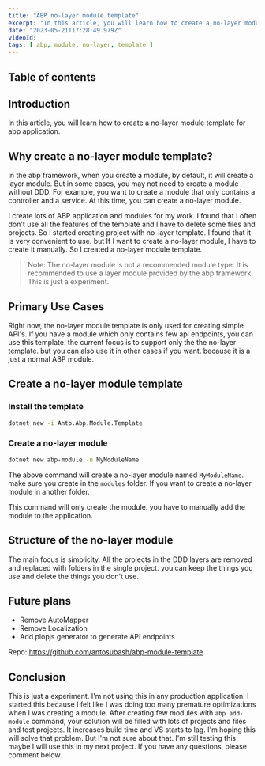 ```yaml
---
title: "ABP no-layer module template"
excerpt: "In this article, you will learn how to create a no-layer module template for abp application."
date: "2023-05-21T17:28:49.979Z"
videoId: 
tags: [ abp, module, no-layer, template ]
---
```


## Table of contents

## Introduction

In this article, you will learn how to create a no-layer module template for abp application.

## Why create a no-layer module template?

In the abp framework, when you create a module, by default, it will create a layer module. But in some cases, you may not need to create a module without DDD. For example, you want to create a module that only contains a controller and a service. At this time, you can create a no-layer module.

I create lots of ABP application and modules for my work. I found that I often don't use all the features of the template and I have to delete some files and projects. So I started creating project with no-layer template. I found that it is very convenient to use. but If I want to create a no-layer module, I have to create it manually. So I created a no-layer module template. 

> Note: The no-layer module is not a recommended module type. It is recommended to use a layer module provided by the abp framework. This is just a experiment.

## Primary Use Cases

Right now, the no-layer module template is only used for creating simple API's. If you have a module which only contains few api endpoints, you can use this template. the current focus is to support only the the no-layer template. but you can also use it in other cases if you want. because it is a just a normal ABP module.

## Create a no-layer module template

### Install the template

```bash
dotnet new -i Anto.Abp.Module.Template
```

### Create a no-layer module

```bash
dotnet new abp-module -n MyModuleName
```

The above command will create a no-layer module named `MyModuleName`. make sure you create in the `modules` folder. If you want to create a no-layer module in another folder.

This command will only create the module. you have to manually add the module to the application.

## Structure of the no-layer module

The main focus is simplicity. All the projects in the DDD layers are removed and replaced with folders in the single project. you can keep the things you use and delete the things you don't use.

## Future plans

- Remove AutoMapper
- Remove Localization
- Add plopjs generator to generate API endpoints

Repo: https://github.com/antosubash/abp-module-template

## Conclusion

This is just a experiment. I'm not using this in any production application. I started this because I felt like I was doing too many premature optimizations when I was creating a module. After creating few modules with `abp add-module` command, your solution will be filled with lots of projects and files and test projects. It increases build time and VS starts to lag. I'm hoping this will solve that problem. But I'm not sure about that. I'm still testing this. maybe I will use this in my next project. If you have any questions, please comment below.










